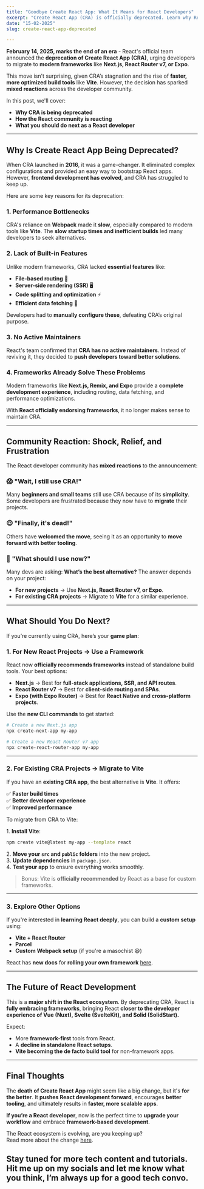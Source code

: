 ```yaml
---
title: "Goodbye Create React App: What It Means for React Developers"
excerpt: "Create React App (CRA) is officially deprecated. Learn why React is shifting towards frameworks like Next.js, Vite, and React Router v7, how to migrate your projects, and what this change means for React developers in 2025."
date: "15-02-2025" 
slug: create-react-app-deprecated

---
```


**February 14, 2025, marks the end of an era** - React's official team announced the **deprecation of Create React App (CRA)**, urging developers to migrate to **modern frameworks** like **Next.js, React Router v7, or Expo**.

This move isn't surprising, given CRA’s stagnation and the rise of **faster, more optimized build tools** like **Vite**. However, the decision has sparked **mixed reactions** across the developer community.

In this post, we'll cover:

- **Why CRA is being deprecated**
- **How the React community is reacting**
- **What you should do next as a React developer**

---

<h2 class="text-2xl font-semibold text-primary my-4">Why Is Create React App Being Deprecated? </h2>

When CRA launched in **2016**, it was a game-changer. It eliminated complex configurations and provided an easy way to bootstrap React apps. However, **frontend development has evolved**, and CRA has struggled to keep up.

Here are some key reasons for its deprecation:

### 1. **Performance Bottlenecks**
CRA's reliance on **Webpack** made it **slow**, especially compared to modern tools like **Vite**. The **slow startup times and inefficient builds** led many developers to seek alternatives.

### 2. **Lack of Built-in Features**
Unlike modern frameworks, CRA lacked **essential features** like:

- **File-based routing** 📂
- **Server-side rendering (SSR)** 🖥️
- **Code splitting and optimization** ⚡
- **Efficient data fetching** 🔄

Developers had to **manually configure these**, defeating CRA’s original purpose.

### 3️. **No Active Maintainers**
React's team confirmed that **CRA has no active maintainers**. Instead of reviving it, they decided to **push developers toward better solutions**.

### 4. **Frameworks Already Solve These Problems**
Modern frameworks like **Next.js, Remix, and Expo** provide a **complete development experience**, including routing, data fetching, and performance optimizations.

With **React officially endorsing frameworks**, it no longer makes sense to maintain CRA.

---

<h2 class="text-2xl font-semibold text-primary my-4">Community Reaction: Shock, Relief, and Frustration </h2>

The React developer community has **mixed reactions** to the announcement:

### 😱 **"Wait, I still use CRA!"**
Many **beginners and small teams** still use CRA because of its **simplicity**. Some developers are frustrated because they now have to **migrate** their projects.

### 😌 **"Finally, it's dead!"**
Others have **welcomed the move**, seeing it as an opportunity to **move forward with better tooling**.

### 🤔 **"What should I use now?"**
Many devs are asking: **What’s the best alternative?** The answer depends on your project:

- **For new projects** → Use **Next.js, React Router v7, or Expo**.
- **For existing CRA projects** → Migrate to **Vite** for a similar experience.

---

<h2 class="text-2xl font-semibold text-primary my-4">What Should You Do Next? </h2>

If you’re currently using CRA, here’s your **game plan**:

### 1. **For New React Projects** → Use a Framework
React now **officially recommends frameworks** instead of standalone build tools. Your best options:

- **Next.js** → Best for **full-stack applications, SSR, and API routes**.
- **React Router v7** → Best for **client-side routing and SPAs**.
- **Expo (with Expo Router)** → Best for **React Native and cross-platform projects**.

Use the **new CLI commands** to get started:

```bash
# Create a new Next.js app
npx create-next-app my-app

# Create a new React Router v7 app
npx create-react-router-app my-app
```

---

### 2. **For Existing CRA Projects** → Migrate to Vite
If you have an **existing CRA app**, the best alternative is **Vite**. It offers:

✅ **Faster build times**  
✅ **Better developer experience**  
✅ **Improved performance**  

To migrate from CRA to Vite:

1️. **Install Vite**:

```bash
npm create vite@latest my-app --template react
```

2️. **Move your `src` and `public` folders** into the new project.  
3️. **Update dependencies** in `package.json`.  
4️. **Test your app** to ensure everything works smoothly.  

> Bonus: Vite is **officially recommended** by React as a base for custom frameworks.

---

### 3. **Explore Other Options**
If you're interested in **learning React deeply**, you can build a **custom setup** using:

- **Vite + React Router**
- **Parcel**
- **Custom Webpack setup** (if you're a masochist 😆)

React has **new docs** for **rolling your own framework** <span class="text-blue-500">[here](https://react.dev/learn/creating-a-react-app).</span>

---

<h2 class="text-2xl font-semibold text-primary my-4">The Future of React Development </h2>

This is a **major shift in the React ecosystem**. By deprecating CRA, React is **fully embracing frameworks**, bringing React **closer to the developer experience of Vue (Nuxt), Svelte (SvelteKit), and Solid (SolidStart).**

Expect:

- More **framework-first** tools from React.  
- A **decline in standalone React setups**.  
- **Vite becoming the de facto build tool** for non-framework apps.  

---

<h2 class="text-2xl font-semibold text-primary my-4">Final Thoughts </h2>

The **death of Create React App** might seem like a big change, but it's **for the better**. It **pushes React development forward**, encourages **better tooling**, and ultimately results in **faster, more scalable apps**.

**If you’re a React developer**, now is the perfect time to **upgrade your workflow** and embrace **framework-based development**.

The React ecosystem is evolving, are you keeping up? <br/>
Read more about the change <span class="text-blue-500">[here](https://react.dev/blog/2025/02/14/sunsetting-create-react-app).</span>

Stay tuned for more tech content and tutorials. Hit me up on my socials and let me know what you think, I’m always up for a good tech convo.
---